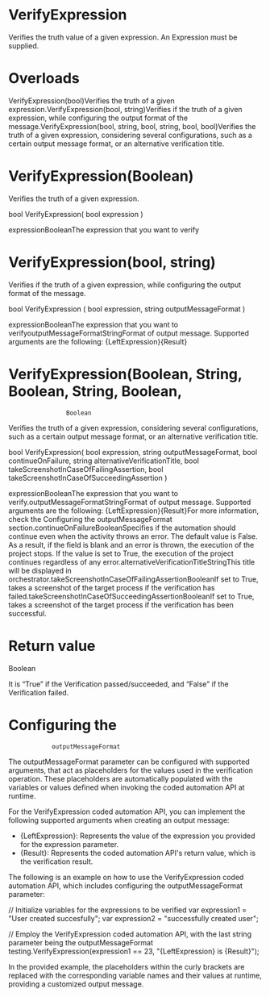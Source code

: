 ﻿# VerifyExpression

Verifies the truth value of a given expression. An Expression must be
            supplied.

# 



# Overloads

VerifyExpression(bool)Verifies the truth of a given expression.VerifyExpression(bool, string)Verifies if the truth of a given expression, while configuring
                                the output format of the message.VerifyExpression(bool, string, bool,
                                    string, bool, bool)Verifies the truth of a given expression, considering several
                                configurations, such as a certain output message format, or an
                                alternative verification title.

# VerifyExpression(Boolean)

Verifies the truth of a given expression.

bool VerifyExpression(
	bool expression
)

expressionBooleanThe expression that you want to verify

# VerifyExpression(bool, string)

Verifies if the truth of a given expression, while configuring the output format of
                the message.

bool VerifyExpression (
    bool expression,
    string outputMessageFormat
)

expressionBooleanThe expression that you want to verifyoutputMessageFormatStringFormat of output message. Supported arguments are the following: {LeftExpression}{Result}

# VerifyExpression(Boolean, String, Boolean, String, Boolean,
                    Boolean

Verifies the truth of a given expression, considering several configurations, such as
                a certain output message format, or an alternative verification title.

bool VerifyExpression(
	bool expression,
	string outputMessageFormat,
	bool continueOnFailure,
	string alternativeVerificationTitle,
	bool takeScreenshotInCaseOfFailingAssertion,
	bool takeScreenshotInCaseOfSucceedingAssertion
)

expressionBooleanThe expression that you want to verify.outputMessageFormatStringFormat of output message. Supported arguments are the following: {LeftExpression}{Result}For more information, check the Configuring the
                                    outputMessageFormat section.continueOnFailureBooleanSpecifies if the automation should continue even when the activity throws an
                        error. The default value is False. As a result, if the field is blank and an
                        error is thrown, the execution of the project stops. If the value is set to
                        True, the execution of the project continues regardless of any error.alternativeVerificationTitleStringThis title will be displayed in orchestrator.takeScreenshotInCaseOfFailingAssertionBooleanIf set to True, takes a screenshot of the target process if
                        the verification has failed.takeScreenshotInCaseOfSucceedingAssertionBooleanIf set to True, takes a screenshot of the target process if
                        the verification has been successful.

# Return value

Boolean

It is “True” if the Verification passed/succeeded, and “False” if the Verification
                failed.

# Configuring the
                outputMessageFormat

The outputMessageFormat parameter can be configured with supported
                arguments, that act as placeholders for the values used in the verification
                operation. These placeholders are automatically populated with the variables or
                values defined when invoking the coded automation API at runtime.

For the VerifyExpression coded automation API, you can implement the following
                supported arguments when creating an output message:

* {LeftExpression}: Represents the value of the expression you provided for the expression parameter.
* {Result}: Represents the coded automation API's return value, which is the verification result.

The following is an example on how to use the VerifyExpression coded automation API,
                which includes configuring the outputMessageFormat parameter:

// Initialize variables for the expressions to be verified
var expression1 = "User created succesfully";
var expression2 = "successfully created user";

// Employ the VerifyExpression coded automation API, with the last string parameter being the outputMessageFormat
testing.VerifyExpression(expression1 == 23, "{LeftExpression} is {Result}");

In the provided example, the placeholders within the curly brackets are replaced with
                the corresponding variable names and their values at runtime, providing a customized
                output message.

